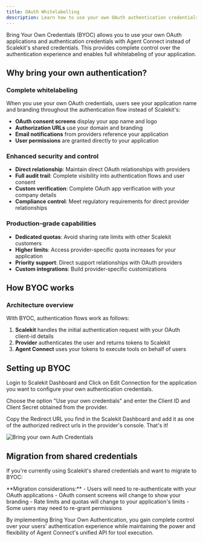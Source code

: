 ```yaml
---
title: OAuth Whitelabelling
description: Learn how to use your own OAuth authentication credentials with Agent Connect for complete whitelabeling and control.
---
```



Bring Your Own Credentials (BYOC) allows you to use your own OAuth applications and authentication credentials with Agent Connect instead of Scalekit's shared credentials. This provides complete control over the authentication experience and enables full whitelabeling of your application.

## Why bring your own authentication?

### Complete whitelabeling

When you use your own OAuth credentials, users see your application name and branding throughout the authentication flow instead of Scalekit's:

- **OAuth consent screens** display your app name and logo
- **Authorization URLs** use your domain and branding
- **Email notifications** from providers reference your application
- **User permissions** are granted directly to your application

### Enhanced security and control

- **Direct relationship**: Maintain direct OAuth relationships with providers
- **Full audit trail**: Complete visibility into authentication flows and user consent
- **Custom verification**: Complete OAuth app verification with your company details
- **Compliance control**: Meet regulatory requirements for direct provider relationships

### Production-grade capabilities

- **Dedicated quotas**: Avoid sharing rate limits with other Scalekit customers
- **Higher limits**: Access provider-specific quota increases for your application
- **Priority support**: Direct support relationships with OAuth providers
- **Custom integrations**: Build provider-specific customizations

## How BYOC works

### Architecture overview

With BYOC, authentication flows work as follows:

1. **Scalekit** handles the initial authentication request with your OAuth client-id details
2. **Provider** authenticates the user and returns tokens to Scalekit
3. **Agent Connect** uses your tokens to execute tools on behalf of users

## Setting up BYOC

Login to Scalekit Dashboard and Click on Edit Connection for the application you want to configure your own authentication credentials.

Choose the option "Use your own credentials" and enter the Client ID and Client Secret obtained from the provider.

Copy the Redirect URL you find in the Scalekit Dashboard and add it as one of the authorized redirect urls in the provider's console. That's it!

![Bring your own Auth Credentials](@/assets/docs/connect/byoc.png)

## Migration from shared credentials

If you're currently using Scalekit's shared credentials and want to migrate to BYOC:

<Aside type="note">
**Migration considerations:**
- Users will need to re-authenticate with your OAuth applications
- OAuth consent screens will change to show your branding
- Rate limits and quotas will change to your application's limits
- Some users may need to re-grant permissions
</Aside>

By implementing Bring Your Own Authentication, you gain complete control over your users' authentication experience while maintaining the power and flexibility of Agent Connect's unified API for tool execution.

